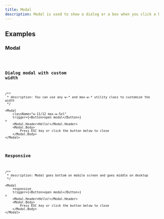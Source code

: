 ```yaml
---
title: Modal
description: Modal is used to show a dialog or a box when you click a button.
---
```


## Examples

### Modal
<code src="./demo/basic.tsx" />

### Dialog modal with custom width
```tsx live
/**
 * description: You can use any w-* and max-w-* utility class to customize the width
 */

<Modal
    className="w-11/12 max-w-5xl"
    trigger={<Button>open modal</Button>}
>
    <Modal.Header>Hello!</Modal.Header>
    <Modal.Body>
        Press ESC key or click the button below to close
    </Modal.Body>
</Modal>

```

### Responsive
```tsx live
/**
 * description: Modal goes bottom on mobile screen and goes middle on desktop
 */

<Modal
    responsive
    trigger={<Button>open modal</Button>}
>
    <Modal.Header>Hello!</Modal.Header>
    <Modal.Body>
        Press ESC key or click the button below to close
    </Modal.Body>
</Modal>

```